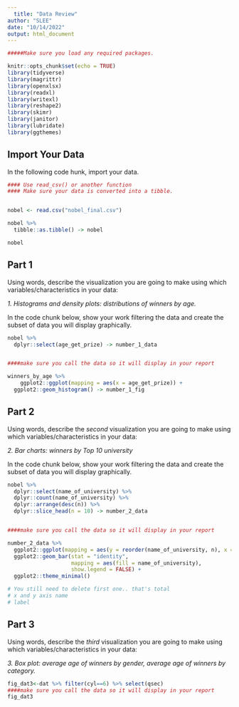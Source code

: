 ```yaml
---
  title: "Data Review"
author: "SLEE"
date: "10/14/2022"
output: html_document
---
```


```r

#####Make sure you load any required packages.

knitr::opts_chunk$set(echo = TRUE)
library(tidyverse)
library(magrittr)
library(openxlsx)
library(readxl)
library(writexl)
library(reshape2)
library(skimr)
library(janitor)
library(lubridate)
library(ggthemes)


```

## Import Your Data

In the following code hunk, import your data.

```r

#### Use read_csv() or another function
#### Make sure your data is converted into a tibble. 


nobel <- read.csv("nobel_final.csv")

nobel %>% 
  tibble::as.tibble() -> nobel

nobel

```

## Part 1

Using words, describe the visualization you are going to make using which variables/characteristics in your data:

*1. Histograms and density plots: distributions of winners by age.*

In the code chunk below, show your work filtering the data and create the subset of data you will display graphically.

```r
nobel %>% 
  dplyr::select(age_get_prize) -> number_1_data


####make sure you call the data so it will display in your report

winners_by_age %>% 
    ggplot2::ggplot(mapping = aes(x = age_get_prize)) +
  ggplot2::geom_histogram() -> number_1_fig


```

## Part 2

Using words, describe the *second* visualization you are going to make using which variables/characteristics in your data:

*2. Bar charts: winners by Top 10 university*

In the code chunk below, show your work filtering the data and create the subset of data you will display graphically.

```r
nobel %>% 
  dplyr::select(name_of_university) %>% 
  dplyr::count(name_of_university) %>% 
  dplyr::arrange(desc(n)) %>% 
  dplyr::slice_head(n = 10) -> number_2_data


####make sure you call the data so it will display in your report

number_2_data %>% 
  ggplot2::ggplot(mapping = aes(y = reorder(name_of_university, n), x = n)) +
  ggplot2::geom_bar(stat = "identity",
                    mapping = aes(fill = name_of_university),
                    show.legend = FALSE) +
  ggplot2::theme_minimal()

# You still need to delete first one.. that's total
# x and y axis name
# label

```

## Part 3

Using words, describe the *third* visualization you are going to make using which variables/characteristics in your data:

*3. Box plot: average age of winners by gender, average age of winners by category.*

```r
fig_dat3<-dat %>% filter(cyl==6) %>% select(qsec) 
####make sure you call the data so it will display in your report
fig_dat3
```
